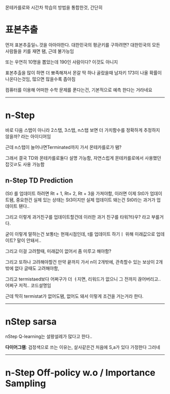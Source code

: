 몬테카를로와 시간차 학습의 방법을 통합한것, 간단히

# 표본추출

먼저 표본추출일ㄴ것을 아아야한다. 대한민국의 평균키를 구하려면? 대한민국의 모든 사람들을 키를 재면 됌, 근데 불가능임

또는 우연히 10명을 뽑았는데 190인 사람이다? 이것도 아니지

표본추출을 많이 하면 더 뾰족해져서 몬갈 딱 하나 골랐을때 남자키 173이 나올 확률이나온다는것임, 많으면 많을수록 좁아짐

컴퓨터를 이용해 어떠한 수학 문제를 푼다는건, 기본적으로 예측 한다는 거라네요

***

# n-Step
바로 다음 스탭이 아니라 2스탭, 3스탭, n스탭 보면 더 가치함수를 정확하게 추정하지 않을까? 라는 아이디어임

근데 n스탭이 늘어나면Terminated까지 가서 몬테카를로가 됌?

그래서 결국 TD와 몬테카를로둘다 설명 가능함, 자연스럽게 몬테카를로에서 사용했던 잡깃ㄹ도 사용 가능함

## n-Step TD Prediction
(St) 를 업데이트 하려면 Rt + 1, Rt+ 2, Rt + 3을 가져야함, 이러면 이제 St0가 업데이트됌, 중요한건 실제 있는 상태는 St3이지만 실제 업데이트 돼는건 St0라는 과거가 업데이트 됀다..

그리고 이렇게 과거친구를 업데이트할건데 이러한 과거 친구를 타워?타우? 라고 부를거다.

굳이 이렇게 말하는건 보통t는 현재시점인데, t를 업데이트 하기ㅣ 위해 미래값으로 업데이트? 말이 안돼서..

그리고 이걸 고려할때, 미래값이 없어서 좀 미루고 해야함?

그리고 또하나 고려해야할건 만약 끝까지 가서 n이 2개밖에, 관측할수 있는 보상이 2개밖에 없다 글때도 고려해야함,

그리고 termistaed보다 어쩌구가 더 ㅓ지면, 리워드가 없으니 그 전까지 끊어버리고.. 어쩌구 저적.. 코드설명임

근데 딱히 termistat가 없어도됌, 없어도 돼서 이렇게 조건을 거는거라 한다.

***

# nStep sarsa
nStep Q-learning는 설왕설레가 많다고 한다..

**다이어그램**: 검정색으로 쓰는 이유는, 살사같은건 처음에 S,a가 있다 가정한다 그러네

***

# n-Step Off-policy w.o / Importance Sampling
